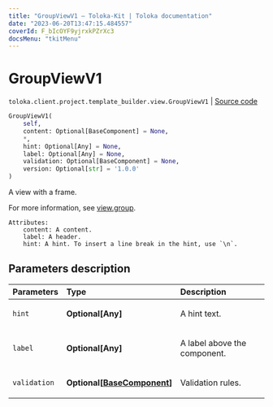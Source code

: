 ```yaml
---
title: "GroupViewV1 — Toloka-Kit | Toloka documentation"
date: "2023-06-20T13:47:15.484557"
coverId: F_bIcOYF9yjrxkPZrXc3
docsMenu: "tkitMenu"
---
```


# GroupViewV1

`toloka.client.project.template_builder.view.GroupViewV1` | [Source code](https://github.com/Toloka/toloka-kit/blob/v1.2.0/src/client/project/template_builder/view.py#L183)

```python
GroupViewV1(
    self,
    content: Optional[BaseComponent] = None,
    *,
    hint: Optional[Any] = None,
    label: Optional[Any] = None,
    validation: Optional[BaseComponent] = None,
    version: Optional[str] = '1.0.0'
)
```

A view with a frame.

For more information, see [view.group](/docs/template-builder/reference/view.group).

    Attributes:
        content: A content.
        label: A header.
        hint: A hint. To insert a line break in the hint, use `\n`.

## Parameters description

| Parameters | Type | Description |
| :----------| :----| :-----------|
`hint`|**Optional\[Any\]**|<p>A hint text.</p>
`label`|**Optional\[Any\]**|<p>A label above the component.</p>
`validation`|**Optional\[[BaseComponent](/docs/toloka-kit/reference/toloka.client.project.template_builder.base.BaseComponent)\]**|<p>Validation rules.</p>